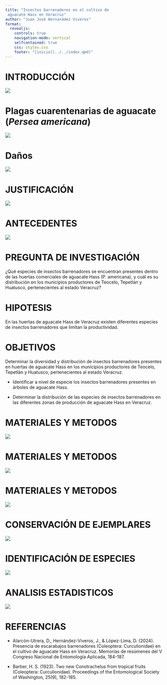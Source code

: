 ```yaml
---
title: "Insectos barrenadores en el cultivo de
 aguacate Hass en Veracruz"
author: "Juan José Herna+ádez Viveros"
format:
  revealjs:
    controls: true
    navigation-mode: vertical
    selfcontained: true 
    css: styles.css
    footer: "[inicio](../../index.qmd)"
---
```


# INTRODUCCIÓN

![](images/Captura de pantalla 2025-06-13 204223.png){fig-align="center"}

# Plagas cuarentenarias de aguacate (*Persea americana*)

![](images/Captura de pantalla 2025-06-07 003747.png){fig-align="center"}

# Daños

![](images/Captura de pantalla 2025-06-07 004719.png){fig-align="center"}

# JUSTIFICACIÓN

![](images/Captura de pantalla 2025-06-10 185722.png){fig-align="center"}

# ANTECEDENTES

![](images/Captura de pantalla 2025-06-10 190040.png){fig-align="center"}

# PREGUNTA DE INVESTIGACIÓN

¿Qué especies de insectos barrenadores se encuentran presentes dentro de las huertas comerciales de aguacate Hass (P. americana), y cuál es su distribución en los municipios productores de Teocelo, Tepetlán y Huatusco, pertenecientes al estado Veracruz?

# HIPOTESIS

En las huertas de aguacate Hass de Veracruz existen diferentes especies de insectos barrenadores que limitan la productividad.

# OBJETIVOS

Determinar la diversidad y distribución de insectos barrenadores presentes en huertas de aguacate Hass en los municipios productores de Teocelo, Tepetlán y Huatusco, pertenecientes al estado Veracruz.

-   Identificar a nivel de especie los insectos barrenadores presentes en árboles de aguacate Hass.

-   Determinar la distribución de las especies de insectos barrenadores en las diferentes zonas de producción de aguacate Hass en Veracruz.

# MATERIALES Y METODOS

![](images/Captura de pantalla 2025-06-10 190650.png){fig-align="center"}

# MATERIALES Y METODOS

![](images/Captura de pantalla 2025-06-10 190731.png){fig-align="center"}

# MATERIALES Y METODOS

![](images/Captura de pantalla 2025-06-07 004859.png){fig-align="center"}

# CONSERVACIÓN DE EJEMPLARES

![](images/Captura de pantalla 2025-06-10 191134.png){fig-align="center"}

# IDENTIFICACIÓN DE ESPECIES

![](images/Captura de pantalla 2025-06-10 191233.png){fig-align="center"}

# ANALISIS ESTADISTICOS

![](images/Captura de pantalla 2025-06-10 191317.png){fig-align="center"}

# REFERENCIAS 

-   Alarcón-Utrera, D., Hernández-Viveros, J., & López-Lima, D. (2024). Presencia de escarabajos barrenadores (Coleoptera: Curculionidae) en el cultivo de aguacate Hass en Veracruz. Memorias de resúmenes del V Congreso Nacional de Entomología Aplicada, 184-187.

-   Barber, H. S. (1923). Two new Conotrachelus from tropical fruits (Coleoptera: Curculionidae). Proceedings of the Entomological Society of Washington, 25(9), 182-185.
